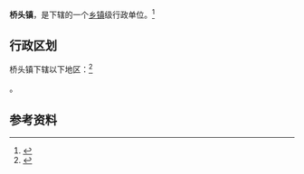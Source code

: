 {{中国乡级行政区|32/12/84/109/000}}

'''桥头镇'''，是{{PRC admin/fullname|32/12/84/109/000|3}}下辖的一个[[乡镇|乡镇]]级行政单位。<ref>{{PRC admin/ref sgc|{{PRC admin/parent|32/12/84/109/000}}}}</ref>

== 行政区划 ==

桥头镇下辖以下地区：<ref>{{PRC admin/ref sgc|32/12/84/109/000}}</ref>

{{PRC admin/children|32/12/84/109/000}}。

== 参考资料 ==

{{reflist}}

{{行政区划小作品}}
{{PRC admin/navcat|32/12/84/109/000}}